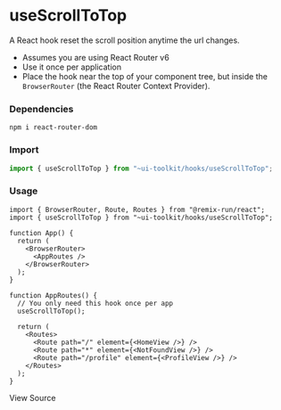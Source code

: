 
<Meta title="Hooks/useScrollToTop" />

# useScrollToTop

A React hook reset the scroll position anytime the url changes.

- Assumes you are using React Router v6
- Use it once per application
- Place the hook near the top of your component tree, but inside the `BrowserRouter` (the React Router Context Provider).

### Dependencies

```
npm i react-router-dom
```

### Import

```js
import { useScrollToTop } from "~ui-toolkit/hooks/useScrollToTop";
```

### Usage

```tsx
import { BrowserRouter, Route, Routes } from "@remix-run/react";
import { useScrollToTop } from "~ui-toolkit/hooks/useScrollToTop";

function App() {
  return (
    <BrowserRouter>
      <AppRoutes />
    </BrowserRouter>
  );
}

function AppRoutes() {
  // You only need this hook once per app
  useScrollToTop();

  return (
    <Routes>
      <Route path="/" element={<HomeView />} />
      <Route path="*" element={<NotFoundView />} />
      <Route path="/profile" element={<ProfileView />} />
    </Routes>
  );
}
```

<SourceCodeLink path="hooks/useScrollToTop.ts">View Source</SourceCodeLink>
